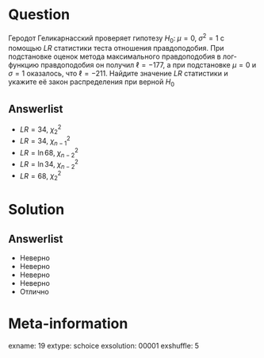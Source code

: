 Question
========
Геродот Геликарнасский проверяет гипотезу $H_0: \; \mu=0, \; \sigma^2=1$ 
с помощью $LR$ статистики теста отношения правдоподобия. 
При подстановке оценок метода максимального правдоподобия в лог-функцию правдоподобия 
он получил $\ell=-177$, а при подстановке $\mu=0$ и $\sigma=1$ оказалось, что $\ell=-211$. 
Найдите значение $LR$ статистики и укажите её закон распределения при верной $H_0$
 

Answerlist
----------
*  $LR=34$, $\chi^2_2$
*  $LR=34$, $\chi^2_{n-1}$
*  $LR=\ln 68$, $\chi^2_{n-2}$
*  $LR=\ln 34$, $\chi^2_{n-2}$
*  $LR=68$, $\chi^2_2$

Solution
========

Answerlist
----------
*  Неверно
*  Неверно
*  Неверно
*  Неверно
*  Отлично

Meta-information
================
exname: 19
extype: schoice
exsolution: 00001
exshuffle: 5
